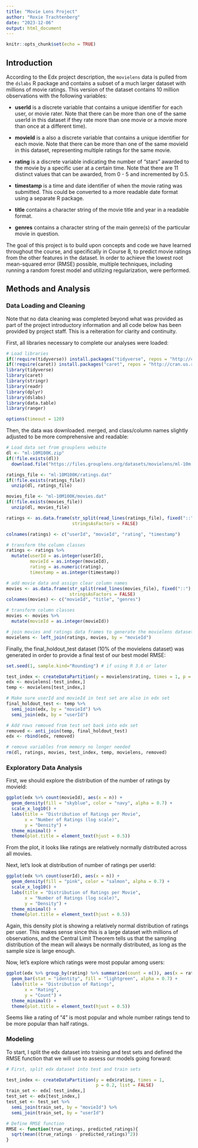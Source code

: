 ```yaml
---
title: "Movie Lens Project"
author: "Roxie Trachtenberg"
date: "2023-12-06"
output: html_document
---
```


```r
knitr::opts_chunk$set(echo = TRUE)
```

## Introduction

According to the Edx project description, the `movielens` data is pulled from the `dslabs` R package and contains a subset of a much larger dataset with millions of movie ratings. This version of the dataset contains 10 million observations with the following variables:

-   **userId** is a discrete variable that contains a unique identifier for each user, or movie rater. Note that there can be more than one of the same userId in this dataset if they rate more than one movie or a movie more than once at a different time).

-   **movieId** is a also a discrete variable that contains a unique identifier for each movie. Note that there can be more than one of the same movieId in this dataset, representing multiple ratings for the same movie.

-   **rating** is a discrete variable indicating the number of "stars" awarded to the movie by a specific user at a certain time. Note that there are 11 distinct values that can be awarded, from 0 - 5 and incremented by 0.5.

-   **timestamp** is a time and date identifier of when the movie rating was submitted. This could be converted to a more readable date format using a separate R package.

-   **title** contains a character string of the movie title and year in a readable format.

-   **genres** contains a character string of the main genre(s) of the particular movie in question.

The goal of this project is to build upon concepts and code we have learned throughout the course, and specifically in Course 8, to predict movie ratings from the other features in the dataset. In order to achieve the lowest root mean-squared error (RMSE) possible, multiple techniques, including running a random forest model and utilizing regularization, were performed.

## Methods and Analysis

### Data Loading and Cleaning

Note that no data cleaning was completed beyond what was provided as part of the project introductory information and all code below has been provided by project staff. This is a reiteration for clarity and continuity.

First, all libraries necessary to complete our analyses were loaded:

```r
# Load libraries
if(!require(tidyverse)) install.packages("tidyverse", repos = "http://cran.us.r-project.org")
if(!require(caret)) install.packages("caret", repos = "http://cran.us.r-project.org")
library(tidyverse)
library(caret)
library(stringr)
library(readr)
library(dplyr)
library(dslabs)
library(data.table) 
library(ranger)

options(timeout = 120)

```

Then, the data was downloaded. merged, and class/column names slightly adjusted to be more comprehensive and readable:
```r

# Load data set from grouplens website
dl <- "ml-10M100K.zip"
if(!file.exists(dl))
  download.file("https://files.grouplens.org/datasets/movielens/ml-10m.zip", dl)

ratings_file <- "ml-10M100K/ratings.dat"
if(!file.exists(ratings_file))
  unzip(dl, ratings_file)

movies_file <- "ml-10M100K/movies.dat"
if(!file.exists(movies_file))
  unzip(dl, movies_file)

ratings <- as.data.frame(str_split(read_lines(ratings_file), fixed("::"), simplify = TRUE),
                         stringsAsFactors = FALSE)

colnames(ratings) <- c("userId", "movieId", "rating", "timestamp")

# transform the column classes
ratings <- ratings %>%
  mutate(userId = as.integer(userId),
         movieId = as.integer(movieId),
         rating = as.numeric(rating),
         timestamp = as.integer(timestamp))

# add movie data and assign clear column names
movies <- as.data.frame(str_split(read_lines(movies_file), fixed("::"), simplify = TRUE),
                        stringsAsFactors = FALSE)
colnames(movies) <- c("movieId", "title", "genres")

# transform column classes
movies <- movies %>%
  mutate(movieId = as.integer(movieId))

# join movies and ratings data frames to generate the movielens dataset
movielens <- left_join(ratings, movies, by = "movieId")  
```

Finally, the final_holdout_test dataset (10% of the movielens dataset) was generated in order to provide a final test of our best model RMSE:

```r
set.seed(1, sample.kind="Rounding") # if using R 3.6 or later

test_index <- createDataPartition(y = movielens$rating, times = 1, p = 0.1, list = FALSE)
edx <- movielens[-test_index,]
temp <- movielens[test_index,]

# Make sure userId and movieId in test set are also in edx set
final_holdout_test <- temp %>% 
  semi_join(edx, by = "movieId") %>%
  semi_join(edx, by = "userId")

# Add rows removed from test set back into edx set
removed <- anti_join(temp, final_holdout_test)
edx <- rbind(edx, removed)

# remove variables from memory no longer needed
rm(dl, ratings, movies, test_index, temp, movielens, removed)
```


### Exploratory Data Analysis

First, we should explore the distribution of the number of ratings by movieId:

```r
ggplot(edx %>% count(movieId), aes(x = n)) +
  geom_density(fill = "skyblue", color = "navy", alpha = 0.7) +
  scale_x_log10() +
  labs(title = "Distribution of Ratings per Movie",
       x = "Number of Ratings (log scale)",
       y = "Density") +
  theme_minimal() +
  theme(plot.title = element_text(hjust = 0.5))
```

From the plot, it looks like ratings are relatively normally distributed across all movies.

Next, let's look at distribution of number of ratings per userId:

```r
ggplot(edx %>% count(userId), aes(x = n)) +
  geom_density(fill = "pink", color = "salmon", alpha = 0.7) +
  scale_x_log10() +
  labs(title = "Distribution of Ratings per Movie",
       x = "Number of Ratings (log scale)",
       y = "Density") +
  theme_minimal() +
  theme(plot.title = element_text(hjust = 0.5))
```

Again, this density plot is showing a relatively normal distribution of ratings per user. This makes sense since this is a large dataset with millions of observations, and the Central Limit Theorem tells us that the sampling distribution of the mean will always be normally distributed, as long as the sample size is large enough.

Now, let's explore which ratings were most popular among users:

```r
ggplot(edx %>% group_by(rating) %>% summarize(count = n()), aes(x = rating, y = count)) +
  geom_bar(stat = "identity", fill = "lightgreen", alpha = 0.7) +
  labs(title = "Distribution of Ratings",
       x = "Rating",
       y = "Count") +
  theme_minimal() +
  theme(plot.title = element_text(hjust = 0.5))
```

Seems like a rating of "4" is most popular and whole number ratings tend to be more popular than half ratings.

### Modeling

To start, I split the edx dataset into training and test sets and defined the RMSE function that we will use to assess our models going forward:

```r
# First, split edx dataset into test and train sets

test_index <- createDataPartition(y = edx$rating, times = 1,
                                  p = 0.2, list = FALSE)
train_set <- edx[-test_index,]
test_set <- edx[test_index,]
test_set <- test_set %>% 
  semi_join(train_set, by = "movieId") %>%
  semi_join(train_set, by = "userId")

# Define RMSE function
RMSE <- function(true_ratings, predicted_ratings){
  sqrt(mean((true_ratings - predicted_ratings)^2))
}
```





